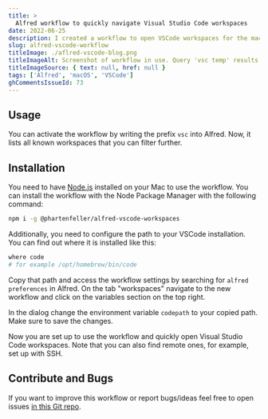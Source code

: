 ```yaml
---
title: >
  Alfred workflow to quickly navigate Visual Studio Code workspaces
date: 2022-06-25
description: I created a workflow to open VSCode workspaces for the macOS search tool Alfred quickly. It supports local and remote repositories.
slug: alfred-vscode-workflow
titleImage: ./aflred-vscode-blog.png
titleImageAlt: Screenshot of workflow in use. Query 'vsc temp' results in four VSCode workspaces.
titleImageSource: { text: null, href: null }
tags: ['Alfred', 'macOS', 'VSCode']
ghCommentsIssueId: 73
---
```


## Usage

You can activate the workflow by writing the prefix `vsc` into Alfred.
Now, it lists all known workspaces that you can filter further.

<BlogImg
  filename="vsc-alfed-use.png"
  alt="Screenshot of workflow in use. Query 'vsc temp' results in four VSCode workspaces."
  maxWidthPx="700"
/>

## Installation

<YouTubeEmbed videoID="sU8LlBcXP4I" />

You need to have [Node.js](https://nodejs.org/en/) installed on your Mac to use the workflow.
You can install the workflow with the Node Package Manager with the following command:

```sh
npm i -g @phartenfeller/alfred-vscode-workspaces
```

Additionally, you need to configure the path to your VSCode installation.
You can find out where it is installed like this:

```sh
where code
# for example /opt/homebrew/bin/code
```

Copy that path and access the workflow settings by searching for `alfred preferences` in Alfred.
On the tab "workspaces" navigate to the new workflow and click on the variables section on the top right.

<BlogImg
  filename="alfred-variable-button.png"
  alt="Screenshot of workflow preferences in alfred. The button to edit variables is higlighted on the top right."
  maxWidthPx="700"
/>

In the dialog change the environment variable `codepath` to your copied path.
Make sure to save the changes.

<BlogImg
  filename="alfred-workflow-set-var.png"
  alt="Screenshot of workflow environment variables preferences dialog in alfred. On the right side is a variable named 'codepath' that should include your path to vscode."
  maxWidthPx="700"
/>

Now you are set up to use the workflow and quickly open Visual Studio Code workspaces.
Note that you can also find remote ones, for example, set up with SSH.

## Contribute and Bugs

If you want to improve this workflow or report bugs/ideas feel free to open issues [in this Git repo](https://github.com/phartenfeller/alfred-vscode-workspaces).
